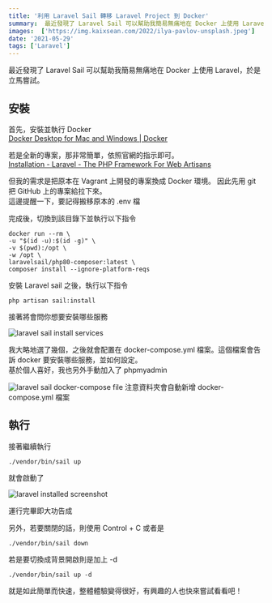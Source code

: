 ```yaml
---
title: '利用 Laravel Sail 轉移 Laravel Project 到 Docker'
summary:  最近發現了 Laravel Sail 可以幫助我簡易無痛地在 Docker 上使用 Laravel，於是立馬嘗試。
images:  ['https://img.kaixsean.com/2022/ilya-pavlov-unsplash.jpeg']
date: '2021-05-29'
tags: ['Laravel']
---
```


最近發現了 Laravel Sail 可以幫助我簡易無痛地在 Docker 上使用 Laravel，於是立馬嘗試。

## 安裝

首先，安裝並執行 Docker  
[Docker Desktop for Mac and Windows | Docker](https://www.docker.com/products/docker-desktop)

若是全新的專案，那非常簡單，依照官網的指示即可。  
[Installation - Laravel - The PHP Framework For Web Artisans](https://laravel.com/docs/8.x/installation#your-first-laravel-project)

但我的需求是把原本在 Vagrant 上開發的專案換成 Docker 環境。
因此先用 git 把 GitHub 上的專案給拉下來。  
這邊提醒一下，要記得搬移原本的 .env 檔

完成後，切換到該目錄下並執行以下指令

``` Command
docker run --rm \
-u "$(id -u):$(id -g)" \
-v $(pwd):/opt \
-w /opt \
laravelsail/php80-composer:latest \
composer install --ignore-platform-reqs

```

安裝 Laravel sail 之後，執行以下指令

`php artisan sail:install`

接著將會問你想要安裝哪些服務

![laravel sail install services](https://img.kaixsean.com/2021/install-services.png)

我大略地選了幾個，之後就會配置在 docker-compose.yml 檔案。這個檔案會告訴 docker 要安裝哪些服務，並如何設定。  
基於個人喜好，我也另外手動加入了 phpmyadmin

![laravel sail docker-compose file](https://img.kaixsean.com/2021/docker-compose.png)
注意資料夾會自動新增 docker-compose.yml 檔案

## 執行

接著繼續執行

`./vendor/bin/sail up`

就會啟動了

![laravel installed screenshot](https://img.kaixsean.com/2021/laravel-installed.png)

運行完畢即大功告成

另外，若要關閉的話，則使用 Control + C 或者是

`./vendor/bin/sail down`

若是要切換成背景開啟則是加上 -d

`./vendor/bin/sail up -d`

就是如此簡單而快速，整體體驗變得很好，有興趣的人也快來嘗試看看吧！
